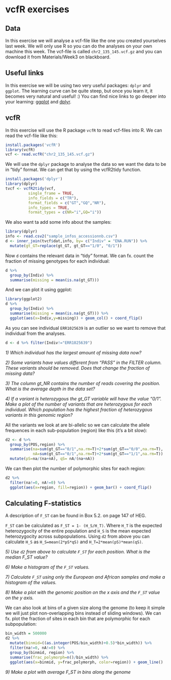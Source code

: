 # vcfR exercises

## Data
In this exercise we will analyse a vcf-file like the one you created yourselves last week. We will only use R so you can do the analyses on your own machine this week. The vcf-file is called `chr2_135_145.vcf.gz` and you can download it from Materials/Week3 on blackboard.

## Useful links
In this exercise we will be using two very useful packages: `dplyr` and `ggplot`. The learning curve can be quite steep, but once you learn it, it becomes very natural and useful! :)
You can find nice links to go deeper into your learning: [ggplot](https://monashbioinformaticsplatform.github.io/r-more/topics/tidyverse.html) and [dplyr](https://cran.r-project.org/web/packages/dplyr/vignettes/dplyr.html).

## vcfR
In this exercise will use the R package `vcfR` to read vcf-files into R. We can read the vcf-file like this:

```r
install.packages('vcfR')
library(vcfR)
vcf <- read.vcfR("chr2_135_145.vcf.gz")
```

We will use the `dplyr` package to analyse the data so we want the data to be in "tidy" format. We can get that by using the vcfR2tidy function.

```r
install.packages('dplyr')
library(dplyr)
tvcf <- vcfR2tidy(vcf, 
          single_frame = TRUE,
          info_fields = c("TR"),
          format_fields = c("GT","GQ","NR"),
          info_types = TRUE,
          format_types = c(NR="i",GQ="i"))
```

We also want ta add some info about the samples:
```r
library(dplyr)
info <- read.csv2("sample_infos_accessionnb.csv")
d <- inner_join(tvcf$dat,info, by= c("Indiv" = "ENA.RUN")) %>%
  mutate(gt_GT=replace(gt_GT, gt_GT=="1/0", "0/1"))
```

Now `d` contains the relevant data in "tidy" format. We can fx. count the fraction of missing genotypes for each individual:
```r
d %>% 
  group_by(Indiv) %>%
  summarise(missing = mean(is.na(gt_GT))) 
```

And we can plot it using ggplot:
```r
library(ggplot2)
d %>% 
  group_by(Indiv) %>%
  summarise(missing = mean(is.na(gt_GT))) %>%
  ggplot(aes(x=Indiv,y=missing)) + geom_col() + coord_flip()
```

As you can see individual `ERR1025639` is an outlier so we want to remove that individual from the analyses.
```r
d <- d %>% filter(Indiv!="ERR1025639")
```

*1) Which individual has the largest amount of missing data now?*

*2) Some variants have values different from "PASS" in the FILTER column. These variants should be removed. Does that change the fraction of missing data?*

*3) The column gt_NR contains the number of reads covering the position. What is the average depth in the data set?*

*4) If a variant is heterozygous the gt_GT variable will have the value "0/1". Make a plot of the number of variants that are heterozygous for each individual. Which population has the highest fraction of heterozygous variants in this genomic region?*

All the variants we look at are bi-allelic so we can calculate the allele frequences in each sub-population (region) like this (it's a bit slow):
```r
d2 <- d %>%
  group_by(POS,region) %>%
  summarise(na=sum(gt_GT=="0/1",na.rm=T)+2*sum(gt_GT=="0/0",na.rm=T),
            nA=sum(gt_GT=="0/1",na.rm=T)+2*sum(gt_GT=="1/1",na.rm=T))  %>%
  mutate(pS=na/(na+nA), qS= nA/(na+nA))
```

We can then plot the number of polymorphic sites for each region:
```r
d2 %>% 
  filter(na!=0, nA!=0) %>%
  ggplot(aes(x=region, fill=region)) + geom_bar() + coord_flip()
```

## Calculating F-statistics

A description of `F_ST` can be found in Box 5.2. on page 147 of HEG.

`F_ST` can be calculated as `F_ST = 1- (H_S/H_T)`. Where `H_T` is the expected heterozygocity of the entire population and `H_S` is the mean expected heterozygocity across subpopulations.
Using `d2` from above you can calculate `H_S` as `H_S=mean(2*pS*qS)` and `H_T=2*mean(pS)*mean(qS)`.

*5) Use `d2` from above to calculate `F_ST` for each position. What is the median F_ST value?*

*6) Make a histogram of the `F_ST` values.*

*7) Calculate `F_ST` using only the European and African samples and make a histogram of the values.*

*8) Make a plot with the genomic position on the x axis and the `F_ST` value on the y axis.*

We can also look at bins of a given size along the genome (to keep it simple we will just plot non-overlapping bins instead of sliding windows). We can fx. plot the fraction of sites in each bin that are polymorphic for each subpopulation:
```r
bin_width = 500000
d2 %>% 
  mutate(binmid=((as.integer(POS/bin_width)+0.5)*bin_width)) %>%
  filter(na!=0, nA!=0) %>%
  group_by(binmid, region) %>%
  summarise(frac_polymorph=n()/bin_width) %>%
  ggplot(aes(x=binmid, y=frac_polymorph, color=region)) + geom_line()
```

*9) Make a plot with average F_ST in bins along the genome*

